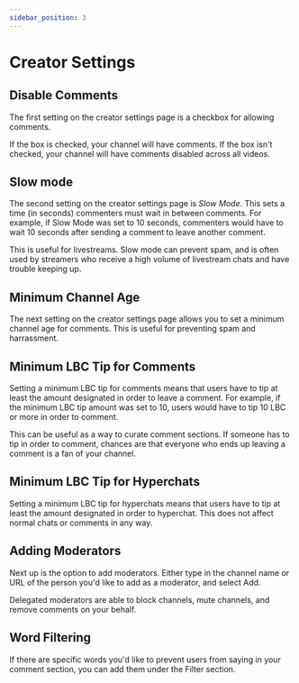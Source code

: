 ---
sidebar_position: 3
---

# Creator Settings

## Disable Comments

The first setting on the creator settings page is a checkbox for allowing comments.

If the box is checked, your channel will have comments. If the box isn't checked, your channel will have comments disabled across all videos.

## Slow mode

The second setting on the creator settings page is *Slow Mode*. This sets a time (in seconds) commenters must wait in between comments. For example, if Slow Mode was set to 10 seconds, commenters would have to wait 10 seconds after sending a comment to leave another comment.

This is useful for livestreams. Slow mode can prevent spam, and is often used by streamers who receive a high volume of livestream chats and have trouble keeping up.

## Minimum Channel Age

The next setting on the creator settings page allows you to set a minimum channel age for comments. This is useful for preventing spam and harrassment.

## Minimum LBC Tip for Comments

Setting a minimum LBC tip for comments means that users have to tip at least the amount designated in order to leave a comment. For example, if the minimum LBC tip amount was set to 10, users would have to tip 10 LBC or more in order to comment.

This can be useful as a way to curate comment sections. If someone has to tip in order to comment, chances are that everyone who ends up leaving a comment is a fan of your channel.

## Minimum LBC Tip for Hyperchats

Setting a minimum LBC tip for hyperchats means that users have to tip at least the amount designated in order to hyperchat. This does not affect normal chats or comments in any way.

## Adding Moderators

Next up is the option to add moderators. Either type in the channel name or URL of the person you'd like to add as a moderator, and select Add.

Delegated moderators are able to block channels, mute channels, and remove comments on your behalf.

## Word Filtering

If there are specific words you'd like to prevent users from saying in your comment section, you can add them under the Filter section.